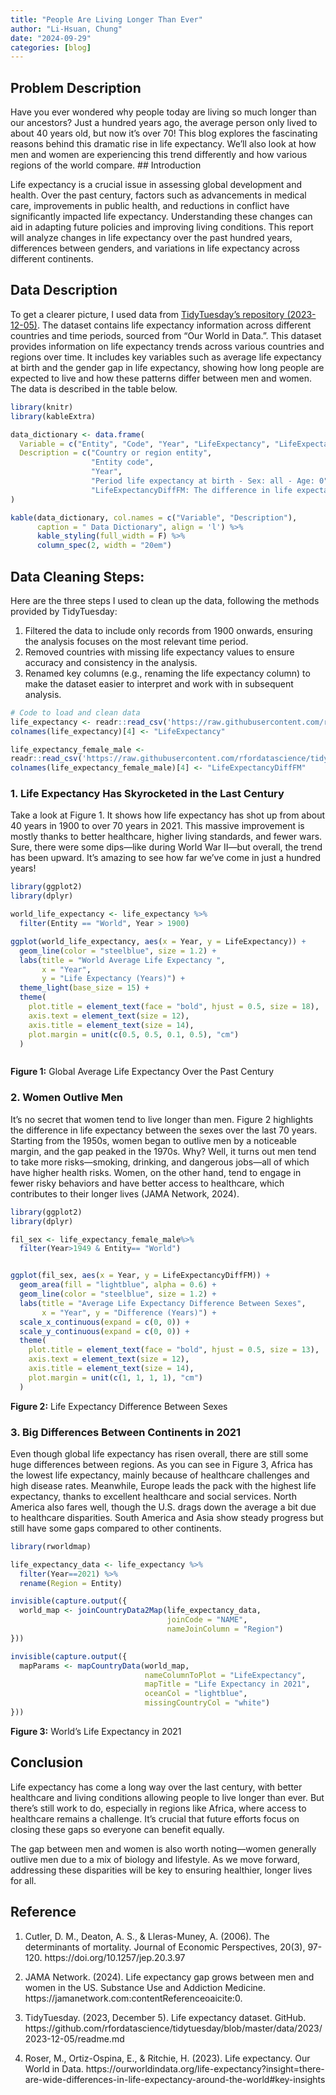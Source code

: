 ```yaml
---
title: "People Are Living Longer Than Ever"
author: "Li-Hsuan, Chung"
date: "2024-09-29"
categories: [blog]
---
```




## Problem Description

Have you ever wondered why people today are living so much longer than our ancestors? Just a hundred years ago, the average person only lived to about 40 years old, but now it's over 70! This blog explores the fascinating reasons behind this dramatic rise in life expectancy. We'll also look at how men and women are experiencing this trend differently and how various regions of the world compare.
## Introduction

Life expectancy is a crucial issue in assessing global development and health. Over the past century, factors such as advancements in medical care, improvements in public health, and reductions in conflict have significantly impacted life expectancy. Understanding these changes can aid in adapting future policies and improving living conditions. This report will analyze changes in life expectancy over the past hundred years, differences between genders, and variations in life expectancy across different continents.

## Data Description



To get a clearer picture, I used data from [TidyTuesday’s repository (2023-12-05)](https://github.com/rfordatascience/tidytuesday/blob/master/data/2023/2023-12-05/readme.md). The dataset contains life expectancy information across different countries and time periods, sourced from "Our World in Data.". This dataset provides information on life expectancy trends across various countries and regions over time. It includes key variables such as average life expectancy at birth and the gender gap in life expectancy, showing how long people are expected to live and how these patterns differ between men and women. The data is described in the table below.

```r

library(knitr)
library(kableExtra)

data_dictionary <- data.frame(
  Variable = c("Entity", "Code", "Year", "LifeExpectancy", "LifeExpectancyDiffFM"),
  Description = c("Country or region entity", 
                  "Entity code", 
                  "Year", 
                  "Period life expectancy at birth - Sex: all - Age: 0", 
                  "LifeExpectancyDiffFM: The difference in life expectancy between men and women (measured in years).")
)

kable(data_dictionary, col.names = c("Variable", "Description"), 
      caption = " Data Dictionary", align = 'l') %>%
      kable_styling(full_width = F) %>%
      column_spec(2, width = "20em") 
```

## Data Cleaning Steps:

Here are the three steps I used to clean up the data, following the methods provided by TidyTuesday:

1. Filtered the data to include only records from 1900 onwards, ensuring the analysis focuses on the most relevant time period.
2. Removed countries with missing life expectancy values to ensure accuracy and consistency in the analysis.
3. Renamed key columns (e.g., renaming the life expectancy column) to make the dataset easier to interpret and work with in subsequent analysis.

```r
# Code to load and clean data
life_expectancy <- readr::read_csv('https://raw.githubusercontent.com/rfordatascience/tidytuesday/master/data/2023/2023-12-05/life_expectancy.csv') 
colnames(life_expectancy)[4] <- "LifeExpectancy"

life_expectancy_female_male <-
readr::read_csv('https://raw.githubusercontent.com/rfordatascience/tidytuesday/master/data/2023/2023-12-05/life_expectancy_female_male.csv')
colnames(life_expectancy_female_male)[4] <- "LifeExpectancyDiffFM"
```



### 1. Life Expectancy Has Skyrocketed in the Last Century


Take a look at Figure 1. It shows how life expectancy has shot up from about 40 years in 1900 to over 70 years in 2021. This massive improvement is mostly thanks to better healthcare, higher living standards, and fewer wars. Sure, there were some dips—like during World War II—but overall, the trend has been upward. It’s amazing to see how far we’ve come in just a hundred years!

```r
library(ggplot2)
library(dplyr)

world_life_expectancy <- life_expectancy %>%
  filter(Entity == "World", Year > 1900)

ggplot(world_life_expectancy, aes(x = Year, y = LifeExpectancy)) +
  geom_line(color = "steelblue", size = 1.2) +   
  labs(title = "World Average Life Expectancy ",
       x = "Year",
       y = "Life Expectancy (Years)") +
  theme_light(base_size = 15) + 
  theme(
    plot.title = element_text(face = "bold", hjust = 0.5, size = 18),  
    axis.text = element_text(size = 12),   
    axis.title = element_text(size = 14),  
    plot.margin = unit(c(0.5, 0.5, 0.1, 0.5), "cm")  
  )



```
<div align="center">**Figure 1:** Global Average Life Expectancy Over the Past Century</div> 


### 2. Women Outlive Men

It's no secret that women tend to live longer than men. Figure 2 highlights the difference in life expectancy between the sexes over the last 70 years. Starting from the 1950s, women began to outlive men by a noticeable margin, and the gap peaked in the 1970s. Why? Well, it turns out men tend to take more risks—smoking, drinking, and dangerous jobs—all of which have higher health risks. Women, on the other hand, tend to engage in fewer risky behaviors and have better access to healthcare, which contributes to their longer lives (JAMA Network, 2024).

```r
library(ggplot2)
library(dplyr)

fil_sex <- life_expectancy_female_male%>%
  filter(Year>1949 & Entity== "World")


ggplot(fil_sex, aes(x = Year, y = LifeExpectancyDiffFM)) +
  geom_area(fill = "lightblue", alpha = 0.6) + 
  geom_line(color = "steelblue", size = 1.2) +  
  labs(title = "Average Life Expectancy Difference Between Sexes",
       x = "Year", y = "Difference (Years)") +
  scale_x_continuous(expand = c(0, 0)) + 
  scale_y_continuous(expand = c(0, 0)) + 
  theme(
    plot.title = element_text(face = "bold", hjust = 0.5, size = 13),  
    axis.text = element_text(size = 12),   
    axis.title = element_text(size = 14),
    plot.margin = unit(c(1, 1, 1, 1), "cm")  
  )


```
<div align="center">**Figure 2:**  Life Expectancy Difference Between Sexes </div> 

### 3. Big Differences Between Continents in 2021

Even though global life expectancy has risen overall, there are still some huge differences between regions. As you can see in Figure 3, Africa has the lowest life expectancy, mainly because of healthcare challenges and high disease rates. Meanwhile, Europe leads the pack with the highest life expectancy, thanks to excellent healthcare and social services. North America also fares well, though the U.S. drags down the average a bit due to healthcare disparities. South America and Asia show steady progress but still have some gaps compared to other continents.

```r
library(rworldmap)

life_expectancy_data <- life_expectancy %>%
  filter(Year==2021) %>%
  rename(Region = Entity)

invisible(capture.output({
  world_map <- joinCountryData2Map(life_expectancy_data, 
                                   joinCode = "NAME", 
                                   nameJoinColumn = "Region")
}))

invisible(capture.output({
  mapParams <- mapCountryData(world_map, 
                              nameColumnToPlot = "LifeExpectancy", 
                              mapTitle = "Life Expectancy in 2021",
                              oceanCol = "lightblue", 
                              missingCountryCol = "white")
}))
```
<div align="center">**Figure 3:**  World's Life Expectancy in 2021</div> 

## Conclusion

Life expectancy has come a long way over the last century, with better healthcare and living conditions allowing people to live longer than ever. But there’s still work to do, especially in regions like Africa, where access to healthcare remains a challenge. It’s crucial that future efforts focus on closing these gaps so everyone can benefit equally.

The gap between men and women is also worth noting—women generally outlive men due to a mix of biology and lifestyle. As we move forward, addressing these disparities will be key to ensuring healthier, longer lives for all.



## Reference 

1. Cutler, D. M., Deaton, A. S., & Lleras-Muney, A. (2006). The determinants of mortality. Journal of Economic Perspectives, 20(3), 97-120. https://doi.org/10.1257/jep.20.3.97

2. JAMA Network. (2024). Life expectancy gap grows between men and women in the US. Substance Use and Addiction Medicine. https://jamanetwork.com&#8203;:contentReference[oaicite:0]{index=0}.

3. TidyTuesday. (2023, December 5). Life expectancy dataset. GitHub. https://github.com/rfordatascience/tidytuesday/blob/master/data/2023/2023-12-05/readme.md

4. Roser, M., Ortiz-Ospina, E., & Ritchie, H. (2023). Life expectancy. Our World in Data.
https://ourworldindata.org/life-expectancy?insight=there-are-wide-differences-in-life-expectancy-around-the-world#key-insights

